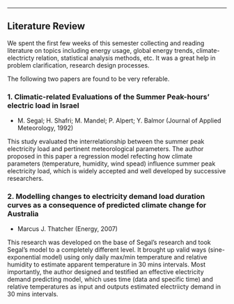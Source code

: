 
*************
Literature Review
-------------------

We spent the first few weeks of this semester collecting and reading literature on topics including energy usage, global energy trends, climate-electricty relation, statistical analysis methods, etc. It was a great help in problem clarification, research design processes.

The following two papers are found to be very referable.

### 1. Climatic-related Evaluations of the Summer Peak-hours’ electric load in Israel
* M. Segal; H. Shafri; M. Mandel; P. Alpert; Y. Balmor (Journal of Applied Meteorology, 1992)

This study evaluated the interrelationship between the summer peak electricity load and pertinent meteorological parameters. The author proposed in this paper a regression model refecting how climate parameters (temperature, humidity, wind spead) influence summer peak electricity load, which is widely accepted and well developed by successive researchers.


### 2. Modelling changes to electricity demand load duration curves as a consequence of predicted climate change for Australia
* Marcus J. Thatcher (Energy, 2007)

This research was developed on the base of Segal's research and took Segal's model to a completely different level. It brought up valid ways (sine-exponential model) using only daily max/min temperature and relative humidity to estimate apparent temperature in 30 mins intervals. Most importantly, the author designed and testified an effective electricity demand predicting model, which uses time (data and specific time) and relative temperatures as input and outputs estimated electriicty demand in 30 mins intervals.


